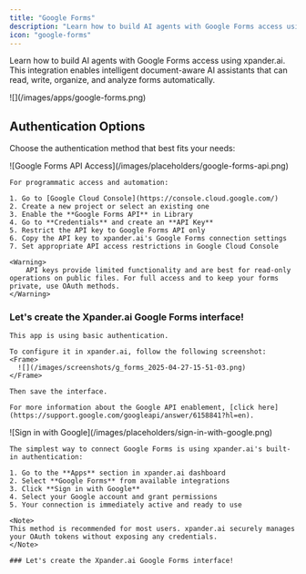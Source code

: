 ```yaml
---
title: "Google Forms"
description: "Learn how to build AI agents with Google Forms access using xpander.ai. Create intelligent document-aware AI assistants that can read, write, organize, and analyze files automatically."
icon: "google-forms"
---
```


Learn how to build AI agents with Google Forms access using xpander.ai. This integration enables intelligent document-aware AI assistants that can read, write, organize, and analyze forms automatically.

<Frame>
  ![](/images/apps/google-forms.png)
</Frame>


## Authentication Options

Choose the authentication method that best fits your needs:

<Tabs>
  <Tab title="API Access">
    <Frame caption="Google Forms API access configuration">
      ![Google Forms API Access](/images/placeholders/google-forms-api.png)
    </Frame>

    
    For programmatic access and automation:

    1. Go to [Google Cloud Console](https://console.cloud.google.com/)
    2. Create a new project or select an existing one
    3. Enable the **Google Forms API** in Library
    4. Go to **Credentials** and create an **API Key**
    5. Restrict the API key to Google Forms API only
    6. Copy the API key to xpander.ai's Google Forms connection settings
    7. Set appropriate API access restrictions in Google Cloud Console

    <Warning>
        API keys provide limited functionality and are best for read-only operations on public files. For full access and to keep your forms private, use OAuth methods.
    </Warning>
    
  ### Let's create the Xpander.ai Google Forms interface!


    This app is using basic authentication.

    To configure it in xpander.ai, follow the following screenshot: 
    <Frame>
      ![](/images/screenshots/g_forms_2025-04-27-15-51-03.png)
    </Frame>

    Then save the interface.

    For more information about the Google API enablement, [click here](https://support.google.com/googleapi/answer/6158841?hl=en).
  </Tab>


  <Tab title="Built-in xpander.ai Auth">
    <Frame caption="Sign in with Google using xpander.ai's built-in authentication">
      ![Sign in with Google](/images/placeholders/sign-in-with-google.png)
    </Frame>

    The simplest way to connect Google Forms is using xpander.ai's built-in authentication:

    1. Go to the **Apps** section in xpander.ai dashboard
    2. Select **Google Forms** from available integrations
    3. Click **Sign in with Google**
    4. Select your Google account and grant permissions
    5. Your connection is immediately active and ready to use

    <Note>
    This method is recommended for most users. xpander.ai securely manages your OAuth tokens without exposing any credentials.
    </Note>

    ### Let's create the Xpander.ai Google Forms interface!


  </Tab>
</Tabs>
